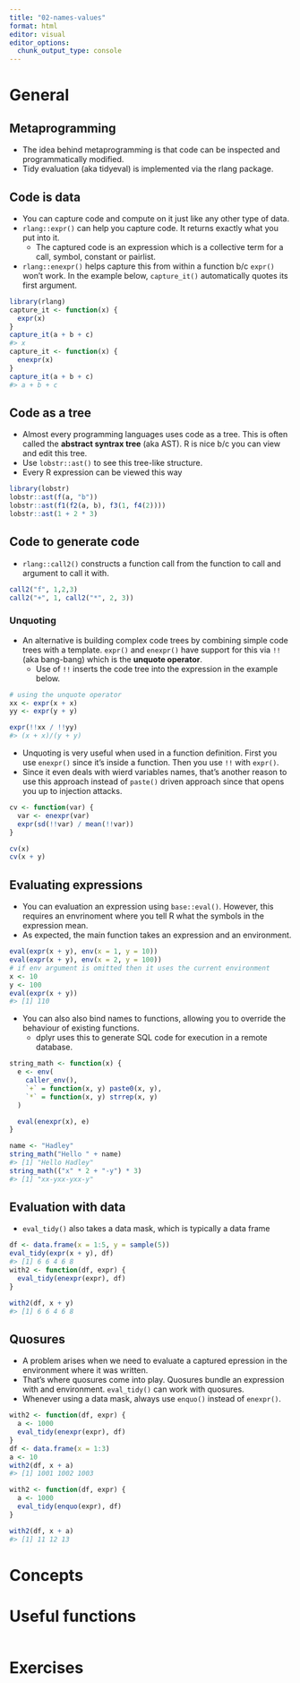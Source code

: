 ```yaml
---
title: "02-names-values"
format: html
editor: visual
editor_options: 
  chunk_output_type: console
---
```


# General

## Metaprogramming
- The idea behind metaprogramming is that code can be inspected and programmatically modified.
- Tidy evaluation (aka tidyeval) is implemented via the rlang package.

## Code is data
- You can capture code and compute on it just like any other type of data.
- `rlang::expr()` can help you capture code. It returns exactly what you put into it.
  - The captured code is an expression which is a collective term for a call, symbol, constant or pairlist.
- `rlang::enexpr()` helps capture this from within a function b/c `expr()` won't work. In the example below, `capture_it()` automatically quotes its first argument. 

```r
library(rlang)
capture_it <- function(x) {
  expr(x)
}
capture_it(a + b + c)
#> x
capture_it <- function(x) {
  enexpr(x)
}
capture_it(a + b + c)
#> a + b + c
```

## Code as a tree

- Almost every programming languages uses code as a tree. This is often called the **abstract syntrax tree** (aka AST). R is nice b/c you can view and edit this tree.
- Use `lobstr::ast()` to see this tree-like structure. 
- Every R expression can be viewed this way

```r
library(lobstr)
lobstr::ast(f(a, "b"))
lobstr::ast(f1(f2(a, b), f3(1, f4(2))))
lobstr::ast(1 + 2 * 3)
```

## Code to generate code

- `rlang::call2()` constructs a function call from the function to call and argument to call it with. 

```r
call2("f", 1,2,3)
call2("+", 1, call2("*", 2, 3))
```

### Unquoting

- An alternative is building complex code trees by combining simple code trees with a template. `expr()` and `enexpr()` have support for this via `!!` (aka bang-bang) which is the **unquote operator**.
  - Use of `!!` inserts the code tree into the expression in the example below.

```r
# using the unquote operator
xx <- expr(x + x)
yy <- expr(y + y)

expr(!!xx / !!yy)
#> (x + x)/(y + y)
```

- Unquoting is very useful when used in a function definition. First you use `enexpr()` since it's inside a function. Then you use `!!` with `expr()`.
- Since it even deals with wierd variables names, that's another reason to use this approach instead of `paste()` driven approach since that opens you up to injection attacks.

```r
cv <- function(var) {
  var <- enexpr(var)
  expr(sd(!!var) / mean(!!var))
}

cv(x)
cv(x + y)
```

## Evaluating expressions

- You can evaluation an expression using `base::eval()`. However, this requires an envrinoment where you tell R what the symbols in the expression mean.
- As expected, the main function takes an expression and an environment.

```r
eval(expr(x + y), env(x = 1, y = 10))
eval(expr(x + y), env(x = 2, y = 100))
# if env argument is omitted then it uses the current environment
x <- 10
y <- 100
eval(expr(x + y))
#> [1] 110
```

- You can also also bind names to functions, allowing you to override the behaviour of existing functions.
  - dplyr uses this to generate SQL code for execution in a remote database.

```r
string_math <- function(x) {
  e <- env(
    caller_env(),
    `+` = function(x, y) paste0(x, y),
    `*` = function(x, y) strrep(x, y)
  )

  eval(enexpr(x), e)
}

name <- "Hadley"
string_math("Hello " + name)
#> [1] "Hello Hadley"
string_math(("x" * 2 + "-y") * 3)
#> [1] "xx-yxx-yxx-y"
```

## Evaluation with data

- `eval_tidy()` also takes a data mask, which is typically a data frame

```r
df <- data.frame(x = 1:5, y = sample(5))
eval_tidy(expr(x + y), df)
#> [1] 6 6 4 6 8
with2 <- function(df, expr) {
  eval_tidy(enexpr(expr), df)
}

with2(df, x + y)
#> [1] 6 6 4 6 8
```

## Quosures

- A problem arises when we need to evaluate a captured epression in the environment where it was written. 
- That's where quosures come into play. Quosures bundle an expression with and environment. `eval_tidy()` can work with quosures.
 - Whenever using a data mask, always use `enquo()` instead of `enexpr()`.

```r
with2 <- function(df, expr) {
  a <- 1000
  eval_tidy(enexpr(expr), df)
}
df <- data.frame(x = 1:3)
a <- 10
with2(df, x + a)
#> [1] 1001 1002 1003

with2 <- function(df, expr) {
  a <- 1000
  eval_tidy(enquo(expr), df)
}

with2(df, x + a)
#> [1] 11 12 13
```

# Concepts

# Useful functions

```r

```

# Exercises
